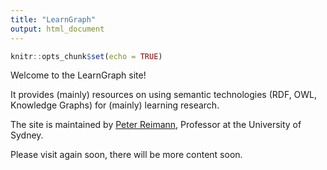 ```yaml
---
title: "LearnGraph"
output: html_document
---
```


```r
knitr::opts_chunk$set(echo = TRUE)
```

Welcome to the LearnGraph site!

It provides (mainly) resources on using semantic technologies (RDF, OWL, Knowledge Graphs) for (mainly) learning research.

The site is maintained by 
[Peter Reimann](https://www.sydney.edu.au/arts/about/our-people/academic-staff/peter-reimann.html), Professor at the University of Sydney.

Please visit again soon, there will be more content soon. 

